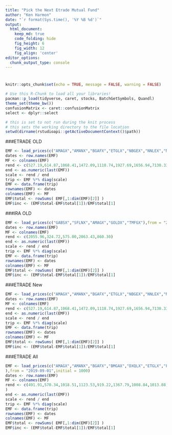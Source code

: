 ```yaml
---
title: "Pick the Next Etrade Mutual Fund"
author: "Ken Harmon"
date: "`r format(Sys.time(), '%Y %B %d')`"
output:
  html_document:  
    keep_md: true
    code_folding: hide
    fig_height: 6
    fig_width: 12
    fig_align: 'center'
editor_options: 
  chunk_output_type: console
---
```


# {.tabset .tabset-fade}

```r
knitr::opts_chunk$set(echo = TRUE, message = FALSE, warning = FALSE)
```

```r
# Use this R-Chunk to load all your libraries!
pacman::p_load(tidyverse, caret, stocks, BatchGetSymbols, Quandl)
theme_set(theme_bw())
confusionMatrix <- caret::confusionMatrix
select <- dplyr::select
```

```r
# this is set to not run during the knit process
# this sets the working directory to the file location
setwd(dirname(rstudioapi::getActiveDocumentContext()$path))
```
###ETRADE OLD
```r
EMF <- load_prices(c("AMAGX","AMANX","BGAFX","ETGLX","NBGEX","NNLEX","NNTWX","OBCHX","PGRTX","PRMTX","PYVLX","SEEKX","SFLNX","WPSGX"),from = "2019-09-01",to = "2020-01-01" ,initial = 1000)
dates <- row.names(EMF)
MF <- colnames(EMF)
rend <- c(527.19,614.87,1068.41,1472.09,1118.74,1927.69,1656.94,7130.33,1549.30,1067.61,1242.87,759.55,819.96,1150.92)
end <- as.numeric(last(EMF))
scale <- rend / end
trip <- EMF %*% diag(scale)
EMF <- data.frame(trip)
rownames(EMF) <- dates
colnames(EMF) <- MF
EMF$total <- rowSums( EMF[,1:dim(EMF)[2]] )
EMF$inc <- (EMF$total-EMF$total[1])/EMF$total[1] 
```

###IRA OLD
```r
EMF <- load_prices(c("GABSX","SFLNX","AMAGX","GOLDX","TMFGX"),from = "2018-09-01",to = "2019-01-01" ,initial = 1000)
dates <- row.names(EMF)
MF <- colnames(EMF)
rend <- c(2055.96,324.72,575.00,2063.43,860.30)
end <- as.numeric(last(EMF))
scale <- rend / end
trip <- EMF %*% diag(scale)
EMF <- data.frame(trip)
rownames(EMF) <- dates
colnames(EMF) <- MF
EMF$total <- rowSums( EMF[,1:dim(EMF)[2]] )
EMF$inc <- (EMF$total-EMF$total[1])/EMF$total[1] 
```

###ETRADE New
```r
EMF <- load_prices(c("AMAGX","AMANX","BGAFX","ETGLX","NBGEX","NNLEX","NNTWX","OBCHX","PGRTX","PRMTX","PYVLX","SEEKX","SFLNX","WPSGX"),from = "2019-09-01",to = "2020-01-01" ,initial = 1000)
dates <- row.names(EMF)
MF <- colnames(EMF)
rend <- c(527.19,614.87,1068.41,1472.09,1118.74,1927.69,1656.94,7130.33,1549.30,1067.61,1242.87,759.55,819.96,1150.92)
end <- as.numeric(last(EMF))
scale <- rend / end
trip <- EMF %*% diag(scale)
EMF <- data.frame(trip)
rownames(EMF) <- dates
colnames(EMF) <- MF
EMF$total <- rowSums( EMF[,1:dim(EMF)[2]] )
EMF$inc <- (EMF$total-EMF$total[1])/EMF$total[1] 
```

###ETRADE All
```r
EMF <- load_prices(c("AMAGX","AMANX","BGAFX","BMGAX","DXQLX","ETGLX","FKDNX","MFEGX","NBGEX","NNLEX","NNTWX","OBCHX","PGRTX","PRMTX","PYVLX","ROGSX","RYOCX","SEEKX","SFLNX","SMPIX","SVAAX","TMFGX","UOPIX","WPSGX","AKREX","AMAGX","BGSAX","BPTRX","DXSLX","FNCMX","GOLDX","INPIX","JAGTX","LDVAX","PGTAX","PYVAX","RMQHX","RYOCX","RYVYX","SFLNX","SWPPX","TEPSX","TMFGX","ULPIX"
),from = "2019-09-01",initial = 1000)
dates <- row.names(EMF)
MF <- colnames(EMF)
rend <- c(491.91,570.34,1018.51,1123.53,919.22,1367.79,1008.84,1013.88,1050.62,1816.57,1560.19,3983.21,1458.67,1109.69,1170.04,911.51,1073.08,699.44,754.97,962.44,1436.74,834.19,1006.44,1058.54,988.14,536.52,972.8,1536.09,942.62,940.83,2197.26,879.81,1050.59,466.45,918.64,581.29,767.17,1017.04,913.22,298.98,659.79,907.31,813.1,953.87
)
end <- as.numeric(last(EMF))
scale <- rend / end
trip <- EMF %*% diag(scale)
EMF <- data.frame(trip)
rownames(EMF) <- dates
colnames(EMF) <- MF
EMF$total <- rowSums( EMF[,1:dim(EMF)[2]] )
EMF$inc <- (EMF$total-EMF$total[1])/EMF$total[1] 
```